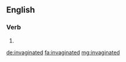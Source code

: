 ==English==

===Verb===
{{head|en}}

# {{en-past of|invaginate}}

[[de:invaginated]]
[[fa:invaginated]]
[[mg:invaginated]]
